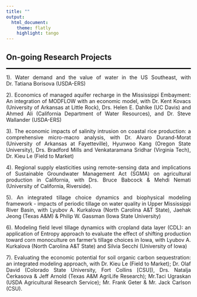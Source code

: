 ```yaml
---
title: ""
output: 
  html_document:
    theme: flatly
    highlight: tango
---
```


<link rel="stylesheet" href="style.css" type="text/css">

<style>
body {
text-align: justify}
</style>

## **On-going Research Projects**
<hr style="border:1px solid black"> <!-- add black line -->

1). Water demand and the value of water in the US Southeast, with Dr. Tatiana Borisova (USDA-ERS)

2). Economics of managed aquifer recharge in the Mississippi Embayment: An integration of MODFLOW with an economic model, with Dr. Kent Kovacs (University of Arkansas at Little Rock), Drs. Helen E. Dahlke (UC Davis) and Ahmed Ali (California Department of Water Resources), and Dr. Steve Wallander (USDA-ERS)

3). The economic impacts of salinity intrusion on coastal rice production: a comprehensive micro-macro analysis, with Dr. Alvaro Durand-Morat (University of Arkansas at Fayetteville), Hyunwoo Kang (Oregon State University), Drs. Bradford Mills and Venkataramana Sridhar (Virginia Tech), Dr. Kieu Le (Field to Market)

4). Regional supply elasticities using remote-sensing data and implications of Sustainable Groundwater Management Act (SGMA) on agricultural production in California, with Drs. Bruce Babcock & Mehdi Nemati (University of California, Riverside).

5). An integrated tillage choice dynamics and biophysical modeling framework - impacts of periodic tillage on water quality in Upper Mississippi River Basin, with Lyubov A. Kurkalova (North Carolina A&T State), Jaehak Jeong (Texas A&M) & Philip W. Gassman (Iowa State University)

6). Modeling field level tillage dynamics with cropland data layer (CDL): an application of Entropy approach to evaluate the effect of shifting production toward corn monoculture on farmer’s tillage choices in Iowa, with Lyubov A. Kurkalova (North Carolina A&T State) and Silvia Secchi (University of Iowa)

7). Evaluating the economic potential for soil organic carbon sequestration: an integrated modeling approach, with Dr. Kieu Le (Field to Market); Dr. Olaf David (Colorado State University, Fort Collins [CSU]), Drs. Natalja Čerkasova & Jeff Arnold (Texas A&M AgriLife Research); Mr.Taci Ugraskan (USDA Agricultural Research Service); Mr. Frank Geter & Mr. Jack Carlson (CSU).          

